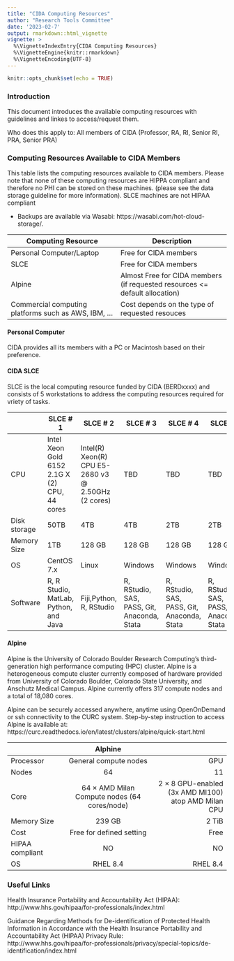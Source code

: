 ```yaml
---
title: "CIDA Computing Resources"
author: "Research Tools Committee"
date: '2023-02-7'
output: rmarkdown::html_vignette
vignette: >
  %\VignetteIndexEntry{CIDA Computing Resources}
  %\VignetteEngine{knitr::rmarkdown}
  %\VignetteEncoding{UTF-8}
---
```


```r
knitr::opts_chunk$set(echo = TRUE)
```


### Introduction

This document introduces the available computing resources with guidelines and linkes to access/request them. 

Who does this apply to: All members of CIDA (Professor, RA, RI, Senior RI, PRA, Senior PRA)



### Computing Resources Available to CIDA Members
This table lists the computing resources available to CIDA members. Please note that  none of these computing resources are HIPPA compliant and therefore no PHI can be stored on these machines. (please see the data storage guideline for more information).
SLCE machines are not HIPAA compliant 

*	Backups are available via Wasabi: https://wasabi.com/hot-cloud-storage/. 



| Computing Resource | Description |
| --- | --- |
| Personal Computer/Laptop | Free for CIDA members|
| SLCE | Free for CIDA members|
| Alpine | Almost Free for CIDA members (if requested resources <= default allocation)|
| Commercial computing platforms such as AWS, IBM, ... | Cost depends on the type of requested resouces |

#### Personal Computer\

CIDA provides all its members with a PC or Macintosh based on their preference.  
    

#### CIDA SLCE \
SLCE is the local computing resource funded by CIDA (BERDxxxx) and consists of 5 workstations to address the computing resources required for vriety of tasks. 




| |SLCE # 1|SLCE # 2| SLCE # 3| SLCE # 4| SLCE # 5| 
| --- | --- |---| --- |---| --- |
|CPU | Intel Xeon Gold 6152 2.1G X (2) CPU, 44 cores|Intel(R) Xeon(R) CPU E5-2680 v3 @ 2.50GHz (2 cores)|TBD|TBD|TBD
|Disk storage|50TB|4TB|4TB|2TB|2TB|
|Memory Size | 1TB | 128 GB| 128 GB| 128 GB| 128 GB|
|OS |CentOS 7.x |Linux|Windows|Windows|Windows|
|Software|R, R Studio, MatLab, Python, and Java|Fiji,Python, R, RStudio|R, RStudio, SAS, PASS, Git, Anaconda, Stata|R, RStudio, SAS, PASS, Git, Anaconda, Stata|R, RStudio, SAS, PASS, Git, Anaconda, Stata|



#### Alpine\
Alpine is the University of Colorado Boulder Research Computing’s third-generation high performance computing (HPC) cluster. Alpine is a heterogeneous compute cluster currently composed of hardware provided from University of Colorado Boulder, Colorado State University, and Anschutz Medical Campus. Alpine currently offers 317 compute nodes and a total of 18,080 cores.

Alpine can be securely accessed anywhere, anytime using OpenOnDemand or ssh connectivity to the CURC system. Step-by-step instruction to access Alpine is available at:  https://curc.readthedocs.io/en/latest/clusters/alpine/quick-start.html  
 

|| Alphine   || 
|---| :---: |---:|
|Processor |General compute nodes|GPU | 
| Nodes |  64 |11 | 
|Core  |64 × AMD Milan Compute nodes (64 cores/node) |2 × 8 GPU-enabled (3x AMD MI100) atop AMD Milan CPU |
|Memory Size | 239 GB | 2 TiB  |
|Cost | Free for defined setting |Free | 
|HIPAA compliant |NO |NO | NO  |
|OS |RHEL 8.4 |RHEL 8.4 |



    
### Useful Links
Health Insurance Portability and Accountability Act (HIPAA):  
http://www.hhs.gov/hipaa/for-professionals/index.html


Guidance Regarding Methods for De-identification of Protected Health Information in Accordance with the Health Insurance Portability and Accountability Act (HIPAA) Privacy Rule:  
http://www.hhs.gov/hipaa/for-professionals/privacy/special-topics/de-identification/index.html

